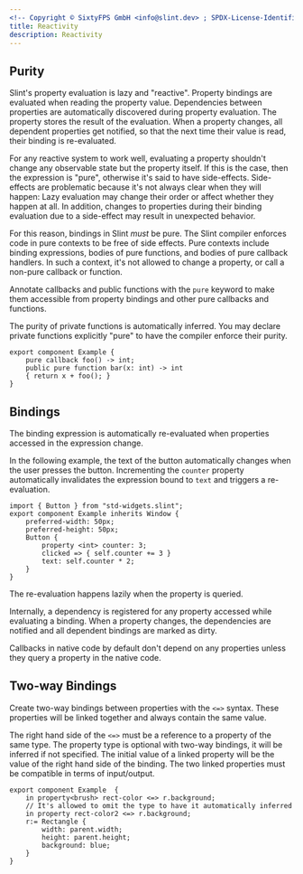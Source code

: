```yaml
---
<!-- Copyright © SixtyFPS GmbH <info@slint.dev> ; SPDX-License-Identifier: MIT -->
title: Reactivity
description: Reactivity
---
```




## Purity


Slint's property evaluation is lazy and "reactive". Property
bindings are evaluated when reading the property value. Dependencies between properties are
automatically discovered during property evaluation. The property stores the
result of the evaluation. When a property changes, all dependent properties get
notified, so that the next time their value is read, their binding is re-evaluated.

For any reactive system to work well, evaluating a property shouldn't change any
observable state but the property itself. If this is the case, then the expression
is "pure", otherwise it's said to have side-effects. Side-effects are problematic
because it's not always clear when they will happen: Lazy evaluation may change
their order or affect whether they happen at all. In addition, changes to
properties during their binding evaluation due to a side-effect may result in
unexpected behavior.

For this reason, bindings in Slint _must_ be pure. The Slint compiler enforces
code in pure contexts to be free of side effects. Pure contexts include binding
expressions, bodies of pure functions, and bodies of pure callback handlers.
In such a context, it's not allowed to change a property, or call a non-pure
callback or function.

Annotate callbacks and public functions with the `pure` keyword to make them
accessible from property bindings and other pure callbacks and functions.

The purity of private functions is automatically inferred. You may declare
private functions explicitly "pure" to have the compiler enforce their purity.

```slint
export component Example {
    pure callback foo() -> int;
    public pure function bar(x: int) -> int
    { return x + foo(); }
}
```

## Bindings

The binding expression is automatically re-evaluated when properties accessed in the expression change.

In the following example, the text of the button automatically changes when
the user presses the button. Incrementing the `counter` property automatically
invalidates the expression bound to `text` and triggers a re-evaluation.

```slint
import { Button } from "std-widgets.slint";
export component Example inherits Window {
    preferred-width: 50px;
    preferred-height: 50px;
    Button {
        property <int> counter: 3;
        clicked => { self.counter += 3 }
        text: self.counter * 2;
    }
}
```

The re-evaluation happens lazily when the property is queried.

Internally, a dependency is registered for any property accessed while evaluating a binding.
When a property changes, the dependencies are notified and all dependent bindings
are marked as dirty.

Callbacks in native code by default don't depend on any properties unless they query a property in the native code.

## Two-way Bindings

Create two-way bindings between properties with the `<=>` syntax. These properties will be linked
together and always contain the same value.

The right hand side of the `<=>` must be a reference to a property of the same type.
The property type is optional with two-way bindings, it will be inferred if not specified.
The initial value of a linked property will be the value of the right hand side of the binding.
The two linked properties must be compatible in terms of input/output.

```slint
export component Example  {
    in property<brush> rect-color <=> r.background;
    // It's allowed to omit the type to have it automatically inferred
    in property rect-color2 <=> r.background;
    r:= Rectangle {
        width: parent.width;
        height: parent.height;
        background: blue;
    }
}
```
